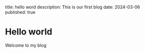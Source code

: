 title: hello word
description: This  is our first blog
date: 2024-03-06
published: true

# Hello world 

Welcome to my blog